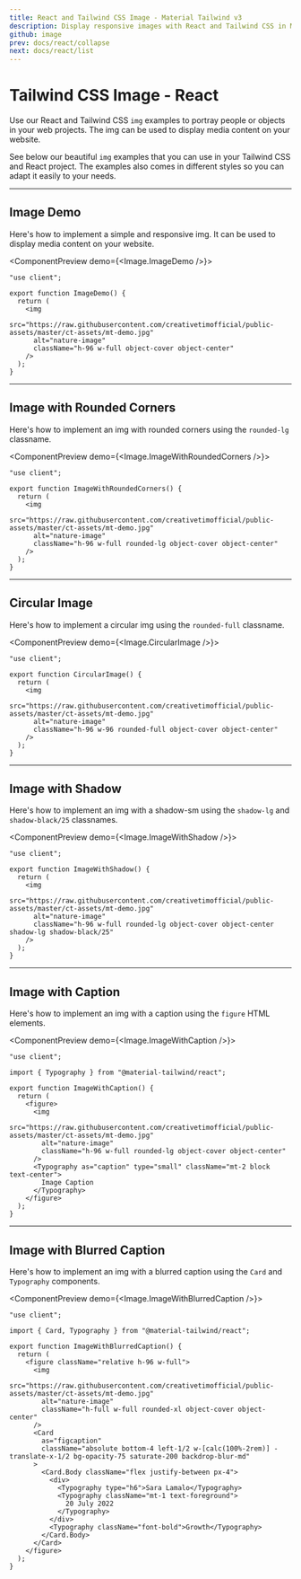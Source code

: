 ```yaml
---
title: React and Tailwind CSS Image - Material Tailwind v3
description: Display responsive images with React and Tailwind CSS in Material Tailwind v3. Customize and style images for an optimized visual experience.
github: image
prev: docs/react/collapse
next: docs/react/list
---
```


# Tailwind CSS Image - React

Use our React and Tailwind CSS `img` examples to portray people or objects in your web projects. The img can be used to display media content on your website.

See below our beautiful `img` examples that you can use in your Tailwind CSS and React project. The examples also comes in different styles so you can adapt it easily to your needs.

---

## Image Demo

Here's how to implement a simple and responsive img. It can be used to display media content on your website.

<ComponentPreview demo={<Image.ImageDemo />}>
```tsx
"use client";

export function ImageDemo() {
  return (
    <img
      src="https://raw.githubusercontent.com/creativetimofficial/public-assets/master/ct-assets/mt-demo.jpg"
      alt="nature-image"
      className="h-96 w-full object-cover object-center"
    />
  );
}
```
</ComponentPreview>

---

## Image with Rounded Corners

Here's how to implement an img with rounded corners using the `rounded-lg` classname.

<ComponentPreview demo={<Image.ImageWithRoundedCorners />}>
```tsx
"use client";

export function ImageWithRoundedCorners() {
  return (
    <img
      src="https://raw.githubusercontent.com/creativetimofficial/public-assets/master/ct-assets/mt-demo.jpg"
      alt="nature-image"
      className="h-96 w-full rounded-lg object-cover object-center"
    />
  );
}
```
</ComponentPreview>

---

## Circular Image

Here's how to implement a circular img using the `rounded-full` classname.

<ComponentPreview demo={<Image.CircularImage />}>
```tsx
"use client";

export function CircularImage() {
  return (
    <img
      src="https://raw.githubusercontent.com/creativetimofficial/public-assets/master/ct-assets/mt-demo.jpg"
      alt="nature-image"
      className="h-96 w-96 rounded-full object-cover object-center"
    />
  );
}
```
</ComponentPreview>

---

## Image with Shadow

Here's how to implement an img with a shadow-sm using the `shadow-lg` and `shadow-black/25` classnames.

<ComponentPreview demo={<Image.ImageWithShadow />}>
```tsx
"use client";

export function ImageWithShadow() {
  return (
    <img
      src="https://raw.githubusercontent.com/creativetimofficial/public-assets/master/ct-assets/mt-demo.jpg"
      alt="nature-image"
      className="h-96 w-full rounded-lg object-cover object-center shadow-lg shadow-black/25"
    />
  );
}
```
</ComponentPreview>

---

## Image with Caption

Here's how to implement an img with a caption using the `figure` HTML elements.

<ComponentPreview demo={<Image.ImageWithCaption />}>
```tsx
"use client";

import { Typography } from "@material-tailwind/react";

export function ImageWithCaption() {
  return (
    <figure>
      <img
        src="https://raw.githubusercontent.com/creativetimofficial/public-assets/master/ct-assets/mt-demo.jpg"
        alt="nature-image"
        className="h-96 w-full rounded-lg object-cover object-center"
      />
      <Typography as="caption" type="small" className="mt-2 block text-center">
        Image Caption
      </Typography>
    </figure>
  );
}
```
</ComponentPreview>

---

## Image with Blurred Caption

Here's how to implement an img with a blurred caption using the `Card` and `Typography` components.

<ComponentPreview demo={<Image.ImageWithBlurredCaption />}>
```tsx
"use client";

import { Card, Typography } from "@material-tailwind/react";

export function ImageWithBlurredCaption() {
  return (
    <figure className="relative h-96 w-full">
      <img
        src="https://raw.githubusercontent.com/creativetimofficial/public-assets/master/ct-assets/mt-demo.jpg"
        alt="nature-image"
        className="h-full w-full rounded-xl object-cover object-center"
      />
      <Card
        as="figcaption"
        className="absolute bottom-4 left-1/2 w-[calc(100%-2rem)] -translate-x-1/2 bg-opacity-75 saturate-200 backdrop-blur-md"
      >
        <Card.Body className="flex justify-between px-4">
          <div>
            <Typography type="h6">Sara Lamalo</Typography>
            <Typography className="mt-1 text-foreground">
              20 July 2022
            </Typography>
          </div>
          <Typography className="font-bold">Growth</Typography>
        </Card.Body>
      </Card>
    </figure>
  );
}
```
</ComponentPreview>